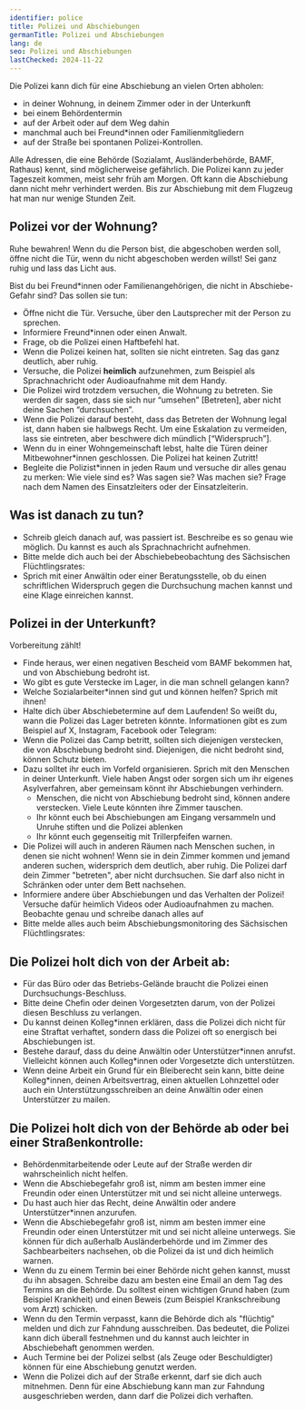```yaml
---
identifier: police
title: Polizei und Abschiebungen
germanTitle: Polizei und Abschiebungen
lang: de
seo: Polizei und Abschiebungen
lastChecked: 2024-11-22
---
```



Die Polizei kann dich für eine Abschiebung an vielen Orten abholen:

- in deiner Wohnung, in deinem Zimmer oder in der Unterkunft
- bei einem Behördentermin
- auf der Arbeit oder auf dem Weg dahin
- manchmal auch bei Freund\*innen oder Familienmitgliedern
- auf der Straße bei spontanen Polizei-Kontrollen.

Alle Adressen, die eine Behörde (Sozialamt, Ausländerbehörde, BAMF, Rathaus) kennt, sind möglicherweise gefährlich. Die Polizei kann zu jeder Tageszeit kommen, meist sehr früh am Morgen. Oft kann die Abschiebung dann nicht mehr verhindert werden. Bis zur Abschiebung mit dem Flugzeug hat man nur wenige Stunden Zeit.

## Polizei vor der Wohnung?

Ruhe bewahren! Wenn du die Person bist, die abgeschoben werden soll, öffne nicht die Tür, wenn du nicht abgeschoben werden willst! Sei ganz ruhig und lass das Licht aus.

Bist du bei Freund\*innen oder Familienangehörigen, die nicht in Abschiebe-Gefahr sind? Das sollen sie tun:

- Öffne nicht die Tür. Versuche, über den Lautsprecher mit der Person zu sprechen.
- Informiere Freund\*innen oder einen Anwalt.
- Frage, ob die Polizei einen Haftbefehl hat.
- Wenn die Polizei keinen hat, sollten sie nicht eintreten. Sag das ganz deutlich, aber ruhig.
- Versuche, die Polizei __heimlich__ aufzunehmen, zum Beispiel als Sprachnachricht oder Audioaufnahme mit dem Handy.
- Die Polizei wird trotzdem versuchen, die Wohnung zu betreten. Sie werden dir sagen, dass sie sich nur “umsehen” \[Betreten\], aber nicht deine Sachen “durchsuchen”.
- Wenn die Polizei darauf besteht, dass das Betreten der Wohnung legal ist, dann haben sie halbwegs Recht. Um eine Eskalation zu vermeiden, lass sie eintreten, aber beschwere dich mündlich \[“Widerspruch”\].
- Wenn du in einer Wohngemeinschaft lebst, halte die Türen deiner Mitbewohner\*innen geschlossen. Die Polizei hat keinen Zutritt!
- Begleite die Polizist\*innen in jeden Raum und versuche dir alles genau zu merken: Wie viele sind es? Was sagen sie? Was machen sie? Frage nach dem Namen des Einsatzleiters oder der Einsatzleiterin.

## Was ist danach zu tun?

- Schreib gleich danach auf, was passiert ist. Beschreibe es so genau wie möglich. Du kannst es auch als Sprachnachricht aufnehmen.
- Bitte melde dich auch bei der Abschiebebeobachtung des Sächsischen Flüchtlingsrates: <Address identifier="sfr_abschiebemonitoring"></Address>
- Sprich mit einer Anwältin oder einer Beratungsstelle, ob du einen schriftlichen Widerspruch gegen die Durchsuchung machen kannst und eine Klage einreichen kannst.

## Polizei in der Unterkunft?

Vorbereitung zählt!

- Finde heraus, wer einen negativen Bescheid vom BAMF bekommen hat, und von Abschiebung bedroht ist.
- Wo gibt es gute Verstecke im Lager, in die man schnell gelangen kann?
- Welche Sozialarbeiter\*innen sind gut und können helfen? Sprich mit ihnen!
- Halte dich über Abschiebetermine auf dem Laufenden! So weißt du, wann die Polizei das Lager betreten könnte. Informationen gibt es zum Beispiel auf X, Instagram, Facebook oder Telegram: <Address identifier="deportationalarm"></Address>
- Wenn die Polizei das Camp betritt, sollten sich diejenigen verstecken, die von Abschiebung bedroht sind. Diejenigen, die nicht bedroht sind, können Schutz bieten.
- Dazu solltet ihr euch im Vorfeld organisieren. Sprich mit den Menschen in deiner Unterkunft. Viele haben Angst oder sorgen sich um ihr eigenes Asylverfahren, aber gemeinsam könnt ihr Abschiebungen verhindern.
    - Menschen, die nicht von Abschiebung bedroht sind, können andere verstecken. Viele Leute könnten ihre Zimmer tauschen.
    - Ihr könnt euch bei Abschiebungen am Eingang versammeln und Unruhe stiften und die Polizei ablenken
    - Ihr könnt euch gegenseitig mit Trillerpfeifen warnen.
- Die Polizei will auch in anderen Räumen nach Menschen suchen, in denen sie nicht wohnen! Wenn sie in dein Zimmer kommen und jemand anderen suchen, widersprich dem deutlich, aber ruhig. Die Polizei darf dein Zimmer "betreten", aber nicht durchsuchen. Sie darf also nicht in Schränken oder unter dem Bett nachsehen.
- Informiere andere über Abschiebungen und das Verhalten der 	Polizei! Versuche dafür heimlich Videos oder Audioaufnahmen zu machen. Beobachte genau und schreibe danach alles auf
- Bitte melde alles auch beim Abschiebungsmonitoring des Sächsischen Flüchtlingsrates: <Address identifier="sfr_abschiebemonitoring"></Address>

## Die Polizei holt dich von der Arbeit ab:

- Für das Büro oder das Betriebs-Gelände braucht die Polizei einen Durchsuchungs-Beschluss.
- Bitte deine Chefin oder deinen Vorgesetzten darum, von der Polizei diesen Beschluss zu verlangen.
- Du kannst deinen Kolleg\*innen erklären, dass die Polizei dich nicht für eine Straftat verhaftet, sondern dass die Polizei oft so energisch bei Abschiebungen ist.
- Bestehe darauf, dass du deine Anwältin oder Unterstützer\*innen anrufst. Vielleicht können auch Kolleg\*innen oder Vorgesetzte dich unterstützen.
- Wenn deine Arbeit ein Grund für ein Bleiberecht sein kann, bitte deine Kolleg\*innen, deinen Arbeitsvertrag, einen aktuellen Lohnzettel oder auch ein Unterstützungsschreiben an deine Anwältin oder einen Unterstützer zu mailen.

## Die Polizei holt dich von der Behörde ab oder bei einer Straßenkontrolle:

- Behördenmitarbeitende oder Leute auf der Straße werden dir wahrscheinlich nicht helfen.
- Wenn die Abschiebegefahr groß ist, nimm am besten immer eine Freundin oder einen Unterstützer mit und sei nicht alleine unterwegs.
- Du hast auch hier das Recht, deine Anwältin oder andere Unterstützer\*innen anzurufen.
- Wenn die Abschiebegefahr groß ist, nimm am besten immer eine Freundin oder einen Unterstützer mit und sei nicht alleine unterwegs. Sie können für dich außerhalb Ausländerbehörde und im Zimmer des Sachbearbeiters nachsehen, ob die Polizei da ist und dich heimlich warnen. 
- Wenn du zu einem Termin bei einer Behörde nicht gehen kannst, musst du ihn absagen. Schreibe dazu am besten eine Email an dem Tag des Termins an die Behörde. Du solltest einen wichtigen Grund haben (zum Beispiel Krankheit) und einen Beweis (zum Beispiel Krankschreibung vom Arzt) schicken. 
- Wenn du den Termin verpasst, kann die Behörde dich als "flüchtig" melden und dich zur Fahndung ausschreiben. Das bedeutet, die Polizei kann dich überall festnehmen und du kannst auch leichter in Abschiebehaft genommen werden. 
- Auch Termine bei der Polizei selbst (als Zeuge oder Beschuldigter) können für eine Abschiebung genutzt werden. 
- Wenn die Polizei dich auf der Straße erkennt, darf sie dich auch mitnehmen. Denn für eine Abschiebung kann man zur Fahndung ausgeschrieben werden, dann darf die Polizei dich verhaften.
